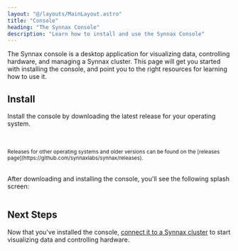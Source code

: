 ```yaml
---
layout: "@/layouts/MainLayout.astro"
title: "Console"
heading: "The Synnax Console"
description: "Learn how to install and use the Synnax Console"
---
```



The Synnax console is a desktop application for visualizing data, controlling
hardware, and managing a Synnax cluster. This page will get you started with installing 
the console, and point you to the right resources for learning how to use it.

## Install

Install the console by downloading the latest release for your operating system.

<br />
<br />
<Align.Space direction="y" justify="center" align="center">
  <SynnaxConsoleDownloadButton client:load />
  <small>Releases for other operating systems and older versions can be found on the 
  [releases page](https://github.com/synnaxlabs/synnax/releases). </small>
</Align.Space>
<br />
<br />

After downloading and installing the console, you'll see the following splash screen:

<Image client:only="react" id="console/get-started" />

## Next Steps

Now that you've installed the console, [connect it to a Synnax cluster](connect-a-cluster)
to start visualizing data and controlling hardware.
